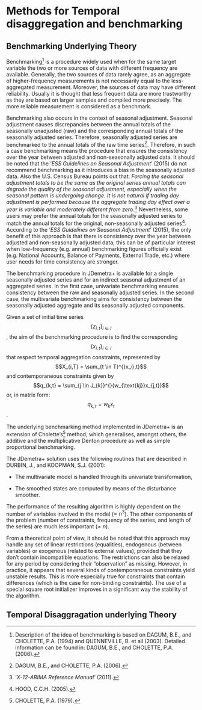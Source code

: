 # Methods for Temporal disaggregation and benchmarking {.unnumbered}

## Benchmarking Underlying Theory

Benchmarking[^a-benchmarking-1] is a procedure widely used when for the same target variable the two or more sources of data with different frequency are available. Generally, the two sources of data rarely agree, as an aggregate of higher-frequency measurements is not necessarily equal to the less-aggregated measurement. Moreover, the sources of data may have different reliability. Usually it is thought that less frequent data are more trustworthy as they are based on larger samples and compiled more precisely. The more reliable measurement is considered as a benchmark.

[^a-benchmarking-1]: Description of the idea of benchmarking is based on DAGUM, B.E., and CHOLETTE, P.A. (1994) and QUENNEVILLE, B. et all (2003). Detailed information can be found in: DAGUM, B.E., and CHOLETTE, P.A. (2006).

Benchmarking also occurs in the context of seasonal adjustment. Seasonal adjustment causes discrepancies between the annual totals of the seasonally unadjusted (raw) and the corresponding annual totals of the seasonally adjusted series. Therefore, seasonally adjusted series are benchmarked to the annual totals of the raw time series[^a-benchmarking-2]. Therefore, in such a case benchmarking means the procedure that ensures the consistency over the year between adjusted and non-seasonally adjusted data. It should be noted that the '*ESS Guidelines on Seasonal Adjustment*' (2015) do not recommend benchmarking as it introduces a bias in the seasonally adjusted data. Also the U.S. Census Bureau points out that: *Forcing the seasonal adjustment totals to be the same as the original series annual totals can degrade the quality of the seasonal adjustment, especially when the seasonal pattern is undergoing change. It is not natural if trading day adjustment is performed because the aggregate trading day effect over a year is variable and moderately different from zero*.[^a-benchmarking-3] Nevertheless, some users may prefer the annual totals for the seasonally adjusted series to match the annual totals for the original, non-seasonally adjusted series[^a-benchmarking-4]. According to the '*ESS Guidelines on Seasonal Adjustment*' (2015), the only benefit of this approach is that there is consistency over the year between adjusted and non-seasonally adjusted data; this can be of particular interest when low-frequency (e.g. annual) benchmarking figures officially exist (e.g. National Accounts, Balance of Payments, External Trade, etc.) where user needs for time consistency are stronger.

[^a-benchmarking-2]: DAGUM, B.E., and CHOLETTE, P.A. (2006).

[^a-benchmarking-3]: '*X-12-ARIMA Reference Manual'* (2011).

[^a-benchmarking-4]: HOOD, C.C.H. (2005).

The benchmarking procedure in JDemetra+ is available for a single seasonally adjusted series and for an indirect seasonal adjustment of an aggregated series. In the first case, univariate benchmarking ensures consistency between the raw and seasonally adjusted series. In the second case, the multivariate benchmarking aims for consistency between the seasonally adjusted aggregate and its seasonally adjusted components.

Given a set of initial time series $$\left\{ z_{i,t} \right\}_{i \in I}$$, the aim of the benchmarking procedure is to find the corresponding $$\left\{ x_{i,t} \right\}_{i \in I}$$ that respect temporal aggregation constraints, represented by $$X_{i,T} = \sum_{t \in T}^{}x_{i,t}$$ and contemporaneous constraints given by $$q_{k,t} = \sum_{j \in J_{k}}^{}{w_{\text{kj}}x_{j,t}}$$ or, in matrix form: $$q_{k,t} = w_{k}x_{t}$$.

The underlying benchmarking method implemented in JDemetra+ is an extension of Cholette's[^a-benchmarking-5] method, which generalises, amongst others, the additive and the multiplicative Denton procedure as well as simple proportional benchmarking.

[^a-benchmarking-5]: CHOLETTE, P.A. (1979).

The JDemetra+ solution uses the following routines that are described in DURBIN, J., and KOOPMAN, S.J. (2001):

-   The multivariate model is handled through its univariate transformation,

-   The smoothed states are computed by means of the disturbance smoother.

The performance of the resulting algorithm is highly dependent on the number of variables involved in the model ($\propto \ n^{3}$). The other components of the problem (number of constraints, frequency of the series, and length of the series) are much less important ($\propto \ n$).

From a theoretical point of view, it should be noted that this approach may handle any set of linear restrictions (equalities), endogenous (between variables) or exogenous (related to external values), provided that they don't contain incompatible equations. The restrictions can also be relaxed for any period by considering their "observation" as missing. However, in practice, it appears that several kinds of contemporaneous constraints yield unstable results. This is more especially true for constraints that contain differences (which is the case for non-binding constraints). The use of a special square root initializer improves in a significant way the stability of the algorithm.


## Temporal Disaggragation underlying Theory